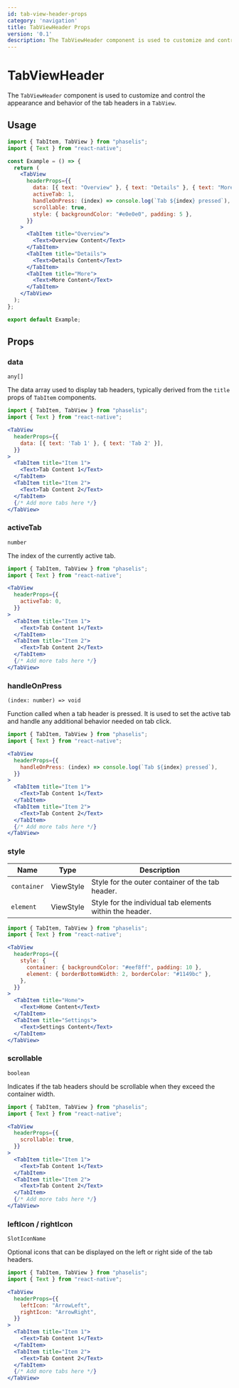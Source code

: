 ```yaml
---
id: tab-view-header-props
category: 'navigation'
title: TabViewHeader Props
version: '0.1'
description: The TabViewHeader component is used to customize and control the appearance and behavior of the tab headers in a TabView.
---
```


# TabViewHeader

The `TabViewHeader` component is used to customize and control the appearance and behavior of the tab headers in a `TabView`.

## Usage

```jsx
import { TabItem, TabView } from "phaselis";
import { Text } from "react-native";

const Example = () => {
  return (
    <TabView
      headerProps={{
        data: [{ text: "Overview" }, { text: "Details" }, { text: "More" }],
        activeTab: 1,
        handleOnPress: (index) => console.log(`Tab ${index} pressed`),
        scrollable: true,
        style: { backgroundColor: "#e0e0e0", padding: 5 },
      }}
    >
      <TabItem title="Overview">
        <Text>Overview Content</Text>
      </TabItem>
      <TabItem title="Details">
        <Text>Details Content</Text>
      </TabItem>
      <TabItem title="More">
        <Text>More Content</Text>
      </TabItem>
    </TabView>
  );
};

export default Example;
```

## Props

### data
`any[]`

The data array used to display tab headers, typically derived from the `title` props of `TabItem` components.

```jsx
import { TabItem, TabView } from "phaselis";
import { Text } from "react-native";
```
```jsx
<TabView
  headerProps={{
    data: [{ text: 'Tab 1' }, { text: 'Tab 2' }],
  }}
>
  <TabItem title="Item 1">
    <Text>Tab Content 1</Text>
  </TabItem>
  <TabItem title="Item 2">
    <Text>Tab Content 2</Text>
  </TabItem>
  {/* Add more tabs here */}
</TabView>
```

### activeTab
`number`

The index of the currently active tab.

```jsx
import { TabItem, TabView } from "phaselis";
import { Text } from "react-native";
```
```jsx
<TabView
  headerProps={{
    activeTab: 0,
  }}
>
  <TabItem title="Item 1">
    <Text>Tab Content 1</Text>
  </TabItem>
  <TabItem title="Item 2">
    <Text>Tab Content 2</Text>
  </TabItem>
  {/* Add more tabs here */}
</TabView>
```

### handleOnPress
`(index: number) => void`

Function called when a tab header is pressed. It is used to set the active tab and handle any additional behavior needed on tab click.

```jsx
import { TabItem, TabView } from "phaselis";
import { Text } from "react-native";
```
```jsx
<TabView
  headerProps={{
    handleOnPress: (index) => console.log(`Tab ${index} pressed`),
  }}
>
  <TabItem title="Item 1">
    <Text>Tab Content 1</Text>
  </TabItem>
  <TabItem title="Item 2">
    <Text>Tab Content 2</Text>
  </TabItem>
  {/* Add more tabs here */}
</TabView>
```

### style
| Name        | Type      | Description                                      |
|-------------|-----------|-------------------------------------------------- |
| `container` | ViewStyle | Style for the outer container of the tab header.   |
| `element`   | ViewStyle | Style for the individual tab elements within the header.    |

```jsx
import { TabItem, TabView } from "phaselis";
import { Text } from "react-native";
```
```jsx
<TabView
  headerProps={{
    style: {
      container: { backgroundColor: "#eef8ff", padding: 10 },
      element: { borderBottomWidth: 2, borderColor: "#1149bc" },
    },
  }}
>
  <TabItem title="Home">
    <Text>Home Content</Text>
  </TabItem>
  <TabItem title="Settings">
    <Text>Settings Content</Text>
  </TabItem>
</TabView>
```

### scrollable
`boolean`

Indicates if the tab headers should be scrollable when they exceed the container width.

```jsx
import { TabItem, TabView } from "phaselis";
import { Text } from "react-native";
```
```jsx
<TabView
  headerProps={{
    scrollable: true,
  }}
>
  <TabItem title="Item 1">
    <Text>Tab Content 1</Text>
  </TabItem>
  <TabItem title="Item 2">
    <Text>Tab Content 2</Text>
  </TabItem>
  {/* Add more tabs here */}
</TabView>
```

### leftIcon / rightIcon
`SlotIconName`

Optional icons that can be displayed on the left or right side of the tab headers.

```jsx
import { TabItem, TabView } from "phaselis";
import { Text } from "react-native";
```
```jsx
<TabView
  headerProps={{
    leftIcon: "ArrowLeft",
    rightIcon: "ArrowRight",
  }}
>
  <TabItem title="Item 1">
    <Text>Tab Content 1</Text>
  </TabItem>
  <TabItem title="Item 2">
    <Text>Tab Content 2</Text>
  </TabItem>
  {/* Add more tabs here */}
</TabView>
```